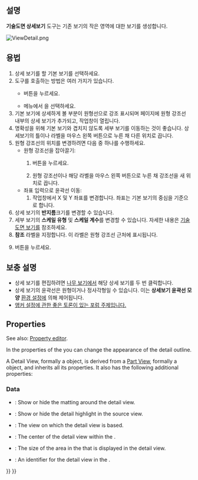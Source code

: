 <languages/>

{{Docnav
|[[TechDraw_ComplexSection/ko|복합단면]]
|[[TechDraw_ProjectionGroup/ko|투상 모둠]]
|[[TechDraw_Workbench/ko|기술도면 작업대]]
|IconL=TechDraw_ComplexSection.svg
|IconR=TechDraw_ProjectionGroup.svg
|IconC=Workbench_TechDraw.svg
}}

{{GuiCommand
|Name=기술도면 상세도
|MenuLocation=기술도면 → 기술도면 보기 → 상세보기 삽입
|Workbenches=[[TechDraw_Workbench/ko|기술도면 작업대]]
|SeeAlso=[[TechDraw_View/ko|기술도면 보기]]
}}

<span id="Description"></span>
==설명==

'''기술도면 상세보기''' 도구는 기존 보기의 작은 영역에 대한 보기를 생성합니다. 

[[Image:ViewDetail.png]]
{{Caption|원형 강조선이 있는 상세 보기}}

<span id="Usage"></span>
==용법==

# 상세 보기를 할 기본 보기를 선택하세요.
# 도구를 호출하는 방법은 여러 가지가 있습니다.
#* {{Button|[[Image:TechDraw_DetailView.svg|16px]] [[TechDraw_DetailView/ko|상세 보기 삽입]]}} 버튼을 누르세요.
#* 메뉴에서 {{MenuCommand|기술도면 → 기술도면 보기 → [[Image:TechDraw_DetailView.svg|16px]] 상세 보기 삽입}}을 선택하세요.
# 기본 보기에 상세하게 볼 부분이 원형선으로 강조 표시되며 페이지에 원형 강조선 내부의 상세 보기가 추가되고, 작업창이 열립니다.
# 명확성을 위해 기본 보기와 겹치지 않도록 세부 보기를 이동하는 것이 좋습니다. 상세보기의 틀이나 라벨을 마우스 왼쪽 버튼으로 누른 채 다른 위치로 끕니다. 
# 원형 강조선의 위치를 ​​변경하려면 다음 중 하나를 수행하세요.
#* 원형 강조선을 잡아끌기:
#*# {{Button|강조표시 잡아끌기}} 버튼을 누르세요.
#*# 원형 강조선이나 해당 라벨을 마우스 왼쪽 버튼으로 누른 채 강조선을 새 위치로 끕니다.
#* 좌표 입력으로 윤곽선 이동:
#*# 작업창에서 X 및 Y 좌표를 변경합니다. 좌표는 기본 보기의 중심을 기준으로 합니다.
# 상세 보기의 '''반지름'''크기를 변경할 수 있습니다.
# 세부 보기의 '''스케일 유형''' 및 '''스케일 계수'''를 변경할 수 있습니다. 자세한 내용은 [[TechDraw_View#Properties/ko|기술도면 보기]]를 참조하세요.
# '''참조''' 라벨을 지정합니다. 이 라벨은 원형 강조선 근처에 표시됩니다.
# {{Button|확인}} 버튼을 누르세요.

<span id="Notes"></span>
== 보충 설명 ==

* 상세 보기를 편집하려면 [[Tree_view/ko|나무 보기]]에서 해당 상세 보기를 두 번 클릭합니다.
* 상세 보기의 윤곽선은 원형이거나 정사각형일 수 있습니다. 이는 '''상세보기 윤곽선 모양''' [[TechDraw_Preferences#Annotation/ko|환경 설정]]에 의해 제어됩니다.
* [https://www.forum.freecadweb.org/viewtopic.php?f=35&t=34055#p285281 앵커 설정에 관한 좋은 토론이 있는 포럼 주제입니다.]

== Properties ==

See also: [[Property_editor|Property editor]].

In the properties of the {{PropertyData|Base View}} you can change the appearance of the detail outline.

A Detail View, formally a {{Incode|TechDraw::DrawViewDetail}} object, is derived from a [[TechDraw_View#Properties_Part_View|Part View]], formally a {{Incode|TechDraw::DrawViewPart}} object, and inherits all its properties. It also has the following additional properties:

=== Data ===

{{TitleProperty|Appearance}}

* {{PropertyData|Show Matting|Bool}}: Show or hide the matting around the detail view. {{Version|1.0}}
* {{PropertyData|Show Highlight|Bool}}: Show or hide the detail highlight in the source view. {{Version|1.0}}

{{TitleProperty|Detail}}

* {{PropertyData|Base View|Link}}: The view on which the detail view is based.
* {{PropertyData|Anchor Point|Vector}}: The center of the detail view within the {{PropertyData|Base View}}.
* {{PropertyData|Radius|Float}}: The size of the area in the {{PropertyData|Base View}} that is displayed in the detail view.
* {{PropertyData|Reference|String}}: An identifier for the detail view in the {{PropertyData|Base View}}.


{{Docnav
|[[TechDraw_ComplexSection/ko|복합단면]]
|[[TechDraw_ProjectionGroup/ko|투상 모둠]]
|[[TechDraw_Workbench/ko|기술도면 작업대]]
|IconL=TechDraw_ComplexSection.svg
|IconR=TechDraw_ProjectionGroup.svg
|IconC=Workbench_TechDraw.svg
}}

{{TechDraw_Tools_navi{{#translation:}}}}
{{Userdocnavi{{#translation:}}}}